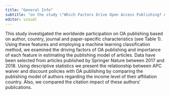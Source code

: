 ```yaml
---
title: "General Info"
subtitle: "on the study \"Which Factors Drive Open Access Publishing? A Springer Nature Case Study\""
editor: visual
---
```


This study investigated the worldwide participation on OA publishing based on author, country, journal and paper-specific characteristics (see Table 1). Using these features and employing a machine learning classification method, we examined the driving factors of OA publishing and importance of each feature in estimating the publishing model of articles. Data have been selected from articles published by Springer Nature between 2017 and 2018. Using descriptive statistics we present the relationship between APC waiver and discount policies with OA publishing by comparing the publishing model of authors regarding the income level of their affiliation country. Also, we compared the citation impact of these authors' publications.
